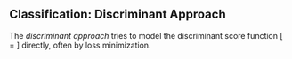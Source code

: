 ## Classification: Discriminant Approach


The *discriminant approach* tries to model the discriminant score function
\[
\pikx = \fxt
\]
directly, often by loss minimization.

